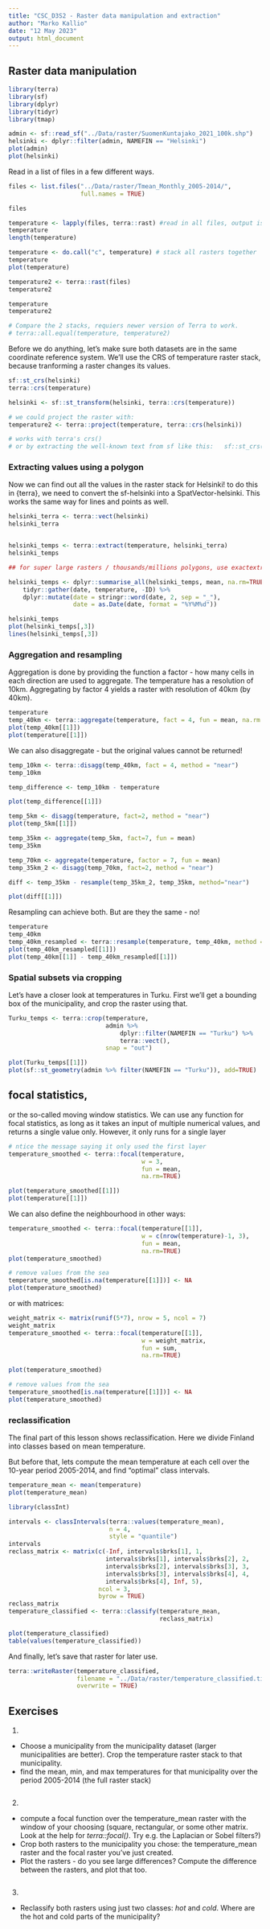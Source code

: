 ```yaml
---
title: "CSC_D3S2 - Raster data manipulation and extraction"
author: "Marko Kallio"
date: "12 May 2023"
output: html_document
---
```


## Raster data manipulation




```r
library(terra)
library(sf)
library(dplyr)
library(tidyr)
library(tmap)

admin <- sf::read_sf("../Data/raster/SuomenKuntajako_2021_100k.shp")
helsinki <- dplyr::filter(admin, NAMEFIN == "Helsinki")
plot(admin)
plot(helsinki)

```


Read in a list of files in a few different ways.

```r
files <- list.files("../Data/raster/Tmean_Monthly_2005-2014/", 
                    full.names = TRUE)

files

temperature <- lapply(files, terra::rast) #read in all files, output is a list
temperature
length(temperature)

temperature <- do.call("c", temperature) # stack all rasters together
temperature
plot(temperature)

temperature2 <- terra::rast(files)
temperature2

temperature
temperature2

# Compare the 2 stacks, requiers newer version of Terra to work.
# terra::all.equal(temperature, temperature2)
```


Before we do anything, let's make sure both datasets are in the same coordinate reference system. We'll use the CRS of temperature raster stack, because tranforming a raster changes its values.

```r
sf::st_crs(helsinki)
terra::crs(temperature)

helsinki <- sf::st_transform(helsinki, terra::crs(temperature))

# we could project the raster with:
temperature2 <- terra::project(temperature, terra::crs(helsinki))

# works with terra's crs()
# or by extracting the well-known text from sf like this:   sf::st_crs(helsinki)$wkt
```


### Extracting values using a polygon

Now we can find out all the values in the raster stack for Helsinki! to do this in {terra}, we need to convert the sf-helsinki into a SpatVector-helsinki. This works the same way for lines and points as well.

```r
helsinki_terra <- terra::vect(helsinki)
helsinki_terra


helsinki_temps <- terra::extract(temperature, helsinki_terra)
helsinki_temps

## for super large rasters / thousands/millions polygons, use exactextractr package

helsinki_temps <- dplyr::summarise_all(helsinki_temps, mean, na.rm=TRUE) %>% 
    tidyr::gather(date, temperature, -ID) %>% 
    dplyr::mutate(date = stringr::word(date, 2, sep = "_"),
                  date = as.Date(date, format = "%Y%M%d")) 

helsinki_temps
plot(helsinki_temps[,3])
lines(helsinki_temps[,3])
```


### Aggregation and resampling

Aggregation is done by providing the function a factor - how many cells in each direction are used to aggregate. The temperature has a resolution of 10km. Aggregating by factor 4 yields a raster with resolution of 40km (by 40km).

```r
temperature
temp_40km <- terra::aggregate(temperature, fact = 4, fun = mean, na.rm = TRUE)
plot(temp_40km[[1]])
plot(temperature[[1]])
```

We can also disaggregate - but the original values cannot be returned!

```r
temp_10km <- terra::disagg(temp_40km, fact = 4, method = "near")
temp_10km

temp_difference <- temp_10km - temperature

plot(temp_difference[[1]])

temp_5km <- disagg(temperature, fact=2, method = "near")
plot(temp_5km[[1]])

temp_35km <- aggregate(temp_5km, fact=7, fun = mean)
temp_35km

temp_70km <- aggregate(temperature, factor = 7, fun = mean)
temp_35km_2 <- disagg(temp_70km, fact=2, method = "near")

diff <- temp_35km - resample(temp_35km_2, temp_35km, method="near")

plot(diff[[1]])
```

Resampling can achieve both. But are they the same - no!

```r
temperature
temp_40km
temp_40km_resampled <- terra::resample(temperature, temp_40km, method = "average")
plot(temp_40km_resampled[[1]])
plot(temp_40km[[1]] - temp_40km_resampled[[1]])

```


### Spatial subsets via cropping

Let's have a closer look at temperatures in Turku. First we'll get a bounding box of the municipality, and crop the raster using that.

```r

Turku_temps <- terra::crop(temperature,
                           admin %>% 
                               dplyr::filter(NAMEFIN == "Turku") %>% 
                               terra::vect(),
                           snap = "out")

plot(Turku_temps[[1]])
plot(sf::st_geometry(admin %>% filter(NAMEFIN == "Turku")), add=TRUE)


```


## focal statistics,

or the so-called moving window statistics. We can use any function for focal statistics, as long as it takes an input of multiple numerical values, and returns a single value only.
However, it only runs for a single layer
```r

# ntice the message saying it only used the first layer
temperature_smoothed <- terra::focal(temperature,
                                     w = 3,
                                     fun = mean,
                                     na.rm=TRUE)

plot(temperature_smoothed[[1]])
plot(temperature[[1]])

```

We can also define the neighbourhood in other ways:
```r
temperature_smoothed <- terra::focal(temperature[[1]],
                                     w = c(nrow(temperature)-1, 3),
                                     fun = mean,
                                     na.rm=TRUE)
plot(temperature_smoothed)

# remove values from the sea
temperature_smoothed[is.na(temperature[[1]])] <- NA
plot(temperature_smoothed)


```

or with matrices:

```r

weight_matrix <- matrix(runif(5*7), nrow = 5, ncol = 7)
weight_matrix
temperature_smoothed <- terra::focal(temperature[[1]],
                                     w = weight_matrix,
                                     fun = sum,
                                     na.rm=TRUE)

plot(temperature_smoothed)

# remove values from the sea
temperature_smoothed[is.na(temperature[[1]])] <- NA
plot(temperature_smoothed)

```


### reclassification

The final part of this lesson shows reclassification. Here we divide Finland into classes based on mean temperature.

But before that, lets compute the mean temperature at each cell over the 10-year period 2005-2014, and find "optimal" class intervals.

```r

temperature_mean <- mean(temperature)
plot(temperature_mean)

library(classInt)

intervals <- classIntervals(terra::values(temperature_mean),
                            n = 4,
                            style = "quantile")
intervals
reclass_matrix <- matrix(c(-Inf, intervals$brks[1], 1,
                           intervals$brks[1], intervals$brks[2], 2,
                           intervals$brks[2], intervals$brks[3], 3,
                           intervals$brks[3], intervals$brks[4], 4,
                           intervals$brks[4], Inf, 5),
                         ncol = 3,
                         byrow = TRUE)
reclass_matrix
temperature_classified <- terra::classify(temperature_mean,
                                          reclass_matrix)

plot(temperature_classified)
table(values(temperature_classified))
```


And finally, let's save that raster for later use.
```r

terra::writeRaster(temperature_classified, 
                   filename = "../Data/raster/temperature_classified.tif",
                   overwrite = TRUE)


```




## Exercises

1.

* Choose a municipality from the municipality dataset (larger municipalities are better). Crop the temperature raster stack to that municipality.
* find the mean, min, and max temperatures for that municipality over the period 2005-2014 (the full raster stack)

```r

```

2. 

* compute a focal function over the temperature_mean raster with the window of your choosing (square, rectangular, or some other matrix. Look at the help for *terra::focal()*. Try e.g. the Laplacian or Sobel filters?)
* Crop both rasters to the municipality you chose: the temperature_mean raster and the focal raster you've just created.
* Plot the rasters - do you see large differences? Compute the difference between the rasters, and plot that too.

```r

```


3. 

* Reclassify both rasters using just two classes: *hot* and *cold*. Where are the hot and cold parts of the municipality?

```r

```



